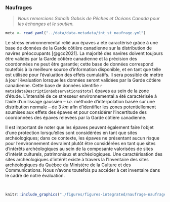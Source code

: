 ### Naufrages {#naufrage}

> *Nous remercions Sohaib Gabsis de Pêches et Océans Canada pour les échanges et le soutien.*


```r
meta <- read_yaml("../data/data-metadata/int_st_naufrage.yml")
```

Le stress environnemental relié aux épaves a été caractérisé grâce à une base de données de la Garde côtière canadienne sur la distribution de navires préoccupants [@gcc2021]. La majorité des navires doivent toujours être validés par la Garde côtière canadienne et la précision des coordonnées ne peut être garantie; cette base de données correspond toutefois à la meilleure source d'information disponible, et en tant que telle est utilisée pour l'évaluation des effets cumulatifs. Il sera possible de mettre à jour l'évaluation lorsque les données seront validées par la Garde côtière canadienne. Cette base de données identifie `r meta$dataDescription$observations$total` épaves au sein de la zone d'étude. L'intensité de ce stresseur environnemental a été caractérisée à l'aide d'un lissage gaussien -- *i.e.* méthode d'interpolation basée sur une distribution normale -- de 3 $km$ afin d'identifier les zones potentiellement soumises aux effets des épaves et pour considérer l'incertitude des coordonnées des épaves relevées par la Garde côtière canadienne.

Il est important de noter que les épaves peuvent également faire l’objet d’une protection lorsqu’elles sont considérées en tant que sites archéologiques; dans ce contexte, les épaves ne présentant aucun risque pour l’environnement devraient plutôt être considérées en tant que sites d'intérêts archéologiques au sein de la composante valorisées de sites d'intérêt culturels, patrimoniaux et archéologiques. Une caractérisation des sites archéologiques d'intérêt existe à travers la l'Inventaire des sites archéologiques du Québec du Ministère de la Culture et des Communications. Nous n'avons toutefois pu accéder à cet inventaire dans le cadre de notre évaluation. 


<br>

```r
knitr::include_graphics("./figures/figures-integrated/naufrage-naufrage.png")
```

<br>


<!--
Accidents :
  https://experience.arcgis.com/experience/e6c0109adecc41dd9172ab2b12dc0627
  https://clearseas.org/fr/
-->
